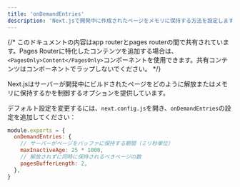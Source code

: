 ```yaml
---
title: 'onDemandEntries'
description: 'Next.jsで開発中に作成されたページをメモリに保持する方法を設定します'
---
```


{/* このドキュメントの内容はapp routerとpages routerの間で共有されています。Pages Routerに特化したコンテンツを追加する場合は、`<PagesOnly>Content</PagesOnly>`コンポーネントを使用できます。共有コンテンツはコンポーネントでラップしないでください。 */}

Next.jsはサーバーが開発中にビルドされたページをどのように解放またはメモリに保持するかを制御するオプションを提供しています。

デフォルト設定を変更するには、`next.config.js`を開き、`onDemandEntries`の設定を追加してください：

```js title="next.config.js"
module.exports = {
  onDemandEntries: {
    // サーバーがページをバッファに保持する期間（ミリ秒単位）
    maxInactiveAge: 25 * 1000,
    // 解放されずに同時に保持されるべきページの数
    pagesBufferLength: 2,
  },
}
```
